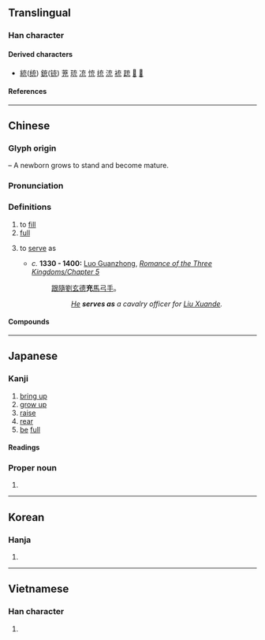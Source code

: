 {{also|㐬}}
{{character info}}
==Translingual==

===Han character===
{{Han char|rn=10|rad=儿|as=04|sn=6|four=00213|canj=YIHU|ids=⿱𠫓儿}}

====Derived characters====
* [[統]]([[统]]) [[銃]]([[铳]]) [[茺]] [[珫]] [[㓍]] [[㤝]] [[㧤]] [[㳘]] [[䘪]] [[䟲]] [[𩩇]] [[𪁇]]

====References====
{{Han ref|kx=0124.010|dkj=01345|dj=0260.010|hdz=10269.020|uh=5145}}

----

==Chinese==
{{zh-forms}}

===Glyph origin===
{{Han etym}}
{{Han compound|𠫓|儿|ls=ic|t1=a newborn|t2=standing person}} – A newborn grows to stand and become mature.

===Pronunciation===
{{zh-pron
|m=chōng
|c=cung1
|h=pfs=chhûng
|mn=chhiong
|mn-t=cong1
|mc=y
|oc=y
|ma=
|cat=v,a
}}

===Definitions===
{{zh-hanzi}}

# to [[fill]]
# [[full]]
# {{lb|zh|archaic}} to [[serve]] as
#* ''c.'' '''1330 - 1400:''' [[w:Luo Guanzhong|Luo Guanzhong]], ''[[s:Romance of the Three Kingdoms/Chapter 5#22|Romance of the Three Kingdoms/Chapter 5]]''
#*: [[跟隨]][[劉玄德]]'''充'''[[馬]][[弓手]]。
#*:: ''[[w:Guan Yu|He]] '''serves as''' a cavalry officer for [[w:Liu Bei|Liu Xuande]].''

====Compounds====
{{zh-der|減充血劑|假充|充任|充作|充光棍|充內行|充公|充其量|充分|充分就業|充員戰士|充場面|充塞|充填|充實|充庭|充排場|充數|充斥|充暢|充棟汗牛|充氣|充氣燈泡|充沛|充溢|充滿|充然|充牣|充當|充發|充盈|充磁|充羨|充耳|充耳不聞|充能幹|充腴|充血|充行家|充裕|充詘|充足|充身|充軍|充門面|充閭|充電|充類至盡|充飢|充饑畫餅|冒充|填充|填充物|填充玩具|填充題|振鷺充庭|擴充|擴充解釋|權充|氣充志定|氣充志驕|氣充文見|汗充棟豪|汗牛充棟|混充|漏脯充饑|濫竽充數|王充|畫餅充饑|精力充沛|腦充血|補充|補充兵役|褎如充耳|趙充國|輪充|食不充口|食不充腸|食不充飢|南充|充人}}

----

==Japanese==

===Kanji===
{{ja-kanji|grade=c|rs=儿03}}

# [[bring up]]
# [[grow up]]
# [[raise]]
# [[rear]]
# [[be]] [[full]]

====Readings====
{{ja-readings
|goon=しゅ
|kanon=しゅう
|kanyoon=じゅう
|kun=あ-てる, み-ちる, み-たす
}}

===Proper noun===
{{ja-pos|proper|みつる|たかし}}

# {{given name|ja|male|sort=みつる}}
----

==Korean==

===Hanja===
{{ko-hanja|충}}

# {{rfdef|ko|sort=儿03}}

----

==Vietnamese==

===Han character===
{{vi-readings|reading=[[sung]]|rs=儿03}}

# {{rfdef|vi|sort=儿03}}